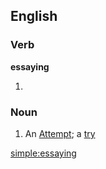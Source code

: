 ==English==

===Verb===
'''essaying'''

# {{present participle of|[[essay]]}}

===Noun===
{{en-noun}}

# An [[attempt|Attempt]]; a [[try]]

[[simple:essaying]]